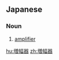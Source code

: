 ==Japanese==
{{ja-kanjitab|ぞう|ふく|き|yomi=on}}

===Noun===
{{ja-noun|ぞうふくき}}

# [[amplifier]] {{gloss|an appliance or circuit}}

[[hu:増幅器]]
[[zh:増幅器]]